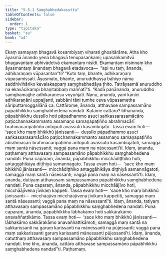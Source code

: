```yaml
---
title: "5.5.1 Saṃghabhedakasutta"
tableOfContents: false
sidebar:
  order: 1
type: "tipitaka"
basket: "su"
book: "a4"
---
```



<DynamicBreadcrumb />

<Division number="243" book="a4" bookNo="15" page="562">

<Paragraph number="1481" book="a4">
Ekaṃ samayaṃ bhagavā kosambiyaṃ viharati ghositārāme. Atha kho āyasmā ānando yena bhagavā tenupasaṅkami; upasaṅkamitvā bhagavantaṃ abhivādetvā ekamantaṃ nisīdi. Ekamantaṃ nisinnaṃ kho āyasmantaṃ ānandaṃ bhagavā etadavoca—  “api nu taṃ, ānanda, adhikaraṇaṃ vūpasantan”ti? “Kuto taṃ, bhante, adhikaraṇaṃ vūpasamissati. Āyasmato, bhante, anuruddhassa bāhiyo nāma saddhivihāriko kevalakappaṃ saṃghabhedāya ṭhito. Tatrāyasmā anuruddho na ekavācikampi bhaṇitabbaṃ maññatī”ti.
</Paragraph>

<Paragraph number="1482" book="a4">
“Kadā panānanda, anuruddho saṃghamajjhe adhikaraṇesu voyuñjati. Nanu, ānanda, yāni kānici adhikaraṇāni uppajjanti, sabbāni tāni tumhe ceva vūpasametha sāriputtamoggallānā ca.
</Paragraph>

<Paragraph number="1483" book="a4">
Cattārome, ānanda, atthavase sampassamāno pāpabhikkhu saṃghabhedena nandati. Katame cattāro? Idhānanda, pāpabhikkhu dussīlo hoti pāpadhammo asuci saṅkassarasamācāro paṭicchannakammanto assamaṇo samaṇapaṭiñño abrahmacārī brahmacāripaṭiñño antopūti avassuto kasambujāto. Tassa evaṃ hoti—  ‘sace kho maṃ bhikkhū jānissanti—  dussīlo pāpadhammo asuci saṅkassarasamācāro paṭicchannakammanto assamaṇo samaṇapaṭiñño abrahmacārī brahmacāripaṭiñño antopūti avassuto kasambujātoti, samaggā maṃ santā nāsessanti; vaggā pana maṃ na nāsessantī’ti. Idaṃ, ānanda, paṭhamaṃ atthavasaṃ sampassamāno pāpabhikkhu saṃghabhedena nandati.
</Paragraph>

<Paragraph number="1484" book="a4">
Puna caparaṃ, ānanda, pāpabhikkhu micchādiṭṭhiko hoti, antaggāhikāya diṭṭhiyā samannāgato. Tassa evaṃ hoti—  ‘sace kho maṃ bhikkhū jānissanti—  micchādiṭṭhiko antaggāhikāya diṭṭhiyā samannāgatoti, samaggā maṃ santā nāsessanti; vaggā pana maṃ na nāsessantī’ti. Idaṃ, ānanda, dutiyaṃ atthavasaṃ sampassamāno pāpabhikkhu saṃghabhedena nandati.
</Paragraph>

<Paragraph number="1485" book="a4">
Puna caparaṃ, ānanda, pāpabhikkhu micchāājīvo hoti, micchāājīvena jīvikaṃ kappeti. Tassa evaṃ hoti—  ‘sace kho maṃ bhikkhū jānissanti—  micchāājīvo micchāājīvena jīvikaṃ kappetīti, samaggā maṃ santā nāsessanti; vaggā pana maṃ na nāsessantī’ti. Idaṃ, ānanda, tatiyaṃ atthavasaṃ sampassamāno pāpabhikkhu saṃghabhedena nandati.
</Paragraph>

<Paragraph number="1486" book="a4">
Puna caparaṃ, ānanda, pāpabhikkhu lābhakāmo hoti sakkārakāmo anavaññattikāmo. Tassa evaṃ hoti—  ‘sace kho maṃ bhikkhū jānissanti—  lābhakāmo sakkārakāmo anavaññattikāmoti, samaggā maṃ santā na sakkarissanti na garuṃ karissanti na mānessanti na pūjessanti; vaggā pana maṃ sakkarissanti garuṃ karissanti mānessanti pūjessantī’ti. Idaṃ, ānanda, catutthaṃ atthavasaṃ sampassamāno pāpabhikkhu saṃghabhedena nandati. Ime kho, ānanda, cattāro atthavase sampassamāno pāpabhikkhu saṃghabhedena nandatī”ti.

</Paragraph>
</Division>

<Paragraph number="1487" type="center" book="a4">
Paṭhamaṃ.
</Paragraph>